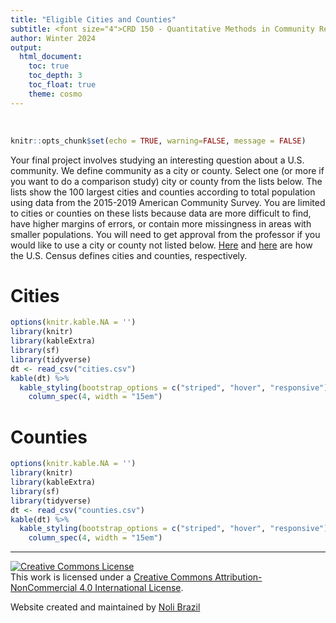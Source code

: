 ```yaml
---
title: "Eligible Cities and Counties"
subtitle: <font size="4">CRD 150 - Quantitative Methods in Community Research</font>
author: Winter 2024
output: 
  html_document:
    toc: true
    toc_depth: 3
    toc_float: true
    theme: cosmo
---
```



<style>
p.comment {
background-color: #DBDBDB;
padding: 10px;
border: 1px solid black;
margin-left: 25px;
border-radius: 5px;
font-style: normal;
}

h1.title {
  font-weight: bold;
  font-family: Arial;  
}

h2.title {
  font-family: Arial;  
}

</style>


<style type="text/css">
#TOC {
  font-size: 13px;
  font-family: Arial;
}
</style>


\

```r
knitr::opts_chunk$set(echo = TRUE, warning=FALSE, message = FALSE)
```


Your final project involves studying an interesting question about a U.S. community.  We define community as a city or county.  Select one (or more if you want to do a comparison study) city or county from the lists below.  The lists show the 100 largest cities and counties according to total population using data from the 2015-2019 American Community Survey.  You are limited to cities or counties on these lists because data are more difficult to find, have higher margins of errors, or contain more missingness in areas with smaller populations. You will need to get approval from the professor if you would like to use a city or county not listed below. [Here](https://www2.census.gov/geo/pdfs/reference/GARM/Ch9GARM.pdf) and [here](https://www2.census.gov/geo/pdfs/reference/GARM/Ch4GARM.pdf) are how the U.S. Census defines cities and counties, respectively.

<div style="margin-bottom:25px;">
</div>
# Cities 
```r
options(knitr.kable.NA = '')
library(knitr)
library(kableExtra)
library(sf)
library(tidyverse)
dt <- read_csv("cities.csv")
kable(dt) %>%
  kable_styling(bootstrap_options = c("striped", "hover", "responsive")) %>%
    column_spec(4, width = "15em")
```

<div style="margin-bottom:25px;">
</div>
# Counties

```r
options(knitr.kable.NA = '')
library(knitr)
library(kableExtra)
library(sf)
library(tidyverse)
dt <- read_csv("counties.csv")
kable(dt) %>%
  kable_styling(bootstrap_options = c("striped", "hover", "responsive")) %>%
    column_spec(4, width = "15em")
```



***

<a rel="license" href="http://creativecommons.org/licenses/by-nc/4.0/"><img alt="Creative Commons License" style="border-width:0" src="https://i.creativecommons.org/l/by-nc/4.0/88x31.png" /></a><br />This work is licensed under a <a rel="license" href="http://creativecommons.org/licenses/by-nc/4.0/">Creative Commons Attribution-NonCommercial 4.0 International License</a>.


Website created and maintained by [Noli Brazil](https://nbrazil.faculty.ucdavis.edu/)